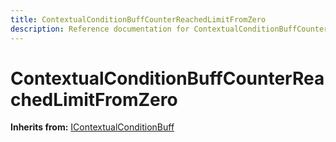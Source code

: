 ```yaml
---
title: ContextualConditionBuffCounterReachedLimitFromZero
description: Reference documentation for ContextualConditionBuffCounterReachedLimitFromZero meta class
---
```



# ContextualConditionBuffCounterReachedLimitFromZero

**Inherits from:** [IContextualConditionBuff](/classes/icontextualconditionbuff)

<ClassDetails file="/db/classes/ContextualConditionBuffCounterReachedLimitFromZero.3d3fc301fff7.json" />
